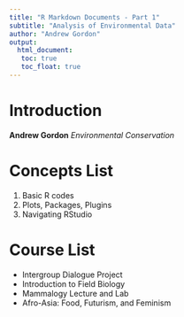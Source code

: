 ```yaml
---
title: "R Markdown Documents - Part 1"
subtitle: "Analysis of Environmental Data"
author: "Andrew Gordon"
output: 
  html_document:
   toc: true
   toc_float: true
---
```

# Introduction
**Andrew Gordon** 
*Environmental Conservation*

# Concepts List
1. Basic R codes
2. Plots, Packages, Plugins
3. Navigating RStudio

# Course List
* Intergroup Dialogue Project
* Introduction to Field Biology
* Mammalogy Lecture and Lab
* Afro-Asia: Food, Futurism, and Feminism

